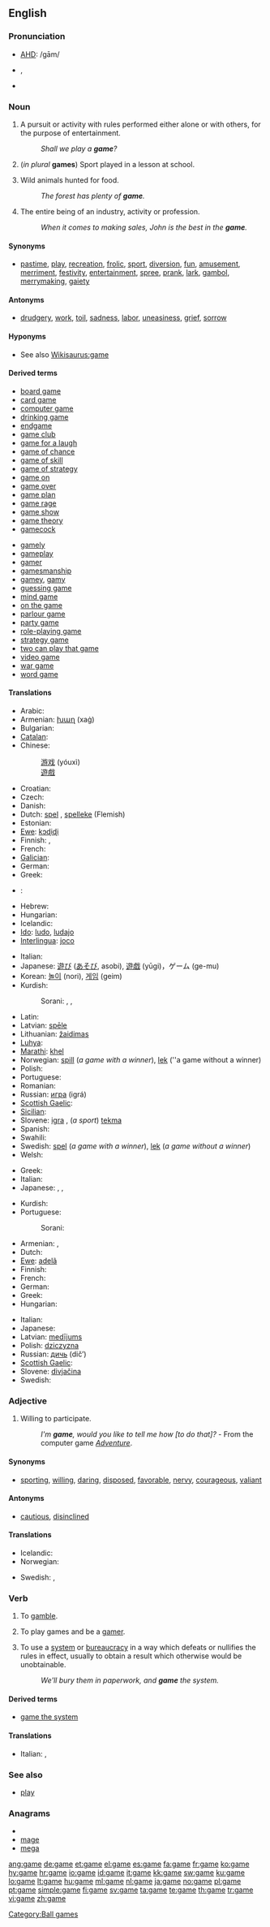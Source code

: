 ==English==
{{wikipedia}}

===Pronunciation===
* [[AHD]]: /gām/
* {{IPA|/ɡeɪm/}}, {{SAMPA|/geIm/}}
* {{audio|en-us-game.ogg|Audio (US)}}
*: {{rhymes|eɪm}}

===Noun===
{{en-noun|s|-}}

# {{countable}} A pursuit or activity with rules performed either alone or with others, for the purpose of entertainment.
#: ''Shall we play a '''game'''?''<!-- - WOPR computer, from the movie ''[[w:Wargames|Wargames]]''.-->
# (''in plural'' '''games''') Sport played in a lesson at school.
# {{uncountable}} Wild animals hunted for food.
#: ''The forest has plenty of '''game'''.''
# {{countable}} The entire being of an industry, activity or profession.
#: ''When it comes to making sales, John is the best in the '''game'''.''

====Synonyms====
* {{sense|activity performed for entertainment}} [[pastime]], [[play]], [[recreation]], [[frolic]], [[sport]], [[diversion]], [[fun]], [[amusement]], [[merriment]], [[festivity]], [[entertainment]], [[spree]], [[prank]], [[lark]], [[gambol]], [[merrymaking]], [[gaiety]]

====Antonyms====
* {{sense|activity performed for entertainment}} [[drudgery]], [[work]], [[toil]], [[sadness]], [[labor]], [[uneasiness]], [[grief]], [[sorrow]]

====Hyponyms====
* See also [[Wikisaurus:game]]

====Derived terms====
{{rel-top|Derived terms}}
* [[board game]]
* [[card game]]
* [[computer game]]
* [[drinking game]]
* [[endgame]]
* [[game club]]
* [[game for a laugh]]
* [[game of chance]]
* [[game of skill]]
* [[game of strategy]]
* [[game on]]
* [[game over]]
* [[game plan]]
* [[game rage]]
* [[game show]]
* [[game theory]]
* [[gamecock]]
{{rel-mid}}
* [[gamely]]
* [[gameplay]]
* [[gamer]]<!--person who plays games-->
* [[gamesmanship]]
* [[gamey]], [[gamy]]
* [[guessing game]]
* [[mind game]]
* [[on the game]]
* [[parlour game]]
* [[party game]]
* [[role-playing game]]
* [[strategy game]]
* [[two can play that game]]
* [[video game]]
* [[war game]]
* [[word game]]
{{rel-bottom}}

====Translations====
{{trans-top|pursuit or activity for entertainment}}
* Arabic: {{t+|ar|لعب|m|tr=la`b}}
* Armenian: [[խաղ]] (xaġ)
* Bulgarian: {{t+|bg|игра|f|tr=igrá}}
* [[Catalan]]: {{t+|ca|joc|m}}
* Chinese:
*: [[游戏]] (yóuxì)
*: [[遊戲]]
* Croatian: {{t+|hr|igra|f}}
* Czech: {{t+|cs|hra|f}}
* Danish: {{t-|da|spil}}
* Dutch: [[spel]] {{n}}, [[spelleke]] {{n}} (Flemish)
* Estonian: {{t-|et|mäng}}
* [[Ewe]]: [[kɔɖiɖi]] {{n}}
* Finnish: {{t+|fi|peli}}, {{t+|fi|leikki}}
* French: {{t+|fr|jeu|m}}
* [[Galician]]: {{t-|gl|xogo|m|xs=Galician}}
* German: {{t+|de|Spiel|n}}
* Greek: {{t+|el|παιχνίδι|n|tr=pekhníδi}}
* {{trreq|Guató}}:
* Hebrew: {{t+|he|משחק|m}}
* Hungarian: {{t+|hu|játék|m}}
* Icelandic: {{t+|is|leikur|m}}
* [[Ido]]: [[ludo]], [[ludajo]]
* [[Interlingua]]: [[joco]]
{{trans-mid}}
* Italian: {{t+|it|gioco|m}}
* Japanese: [[遊び]] ([[あそび]], asobi), [[遊戯]] (yūgi)，ゲーム (ge-mu)
* Korean: [[놀이]] (nori), [[게임]] (geim)
* Kurdish:
*: Sorani: {{t|ku|گه‌مه|tr=geme|sc=ku-Arab}}, {{t|ku|یاری|tr=yarí|sc=ku-Arab}}, {{t|ku|وازی|tr=wazí|sc=ku-Arab}}
* Latin: {{t-|la|ludus|m|alt=lūdus}}
* Latvian: [[spēle]] {{f}}
* Lithuanian: [[žaidimas]] {{m}}
* [[Luhya]]: {{tø|luy|kumwinya}}
* [[Marathi]]: [[khel]] {{m}}
* Norwegian: [[spill]] (''a game with a winner''), [[lek]] (''a game without a winner)
* Polish: {{t+|pl|gra|f}}
* Portuguese: {{t+|pt|jogo|m}}
* Romanian: {{t+|ro|joc|n}}
* Russian: [[игра#Russian | игра]] (igrá) {{f}}
* [[Scottish Gaelic]]: {{t|gd|gaim |xs=Scottish Gaelic}}
* [[Sicilian]]: {{t+|scn|jocu|m|xs=Sicilian}}
* Slovene: [[igra]] {{f}}, (''a sport'') [[tekma]] {{f}}
* Spanish: {{t+|es|juego|m}}
* Swahili: {{t+|sw|mchezo|xs=Swahili}}
* Swedish: [[spel]] {{n}} (''a game with a winner''), [[lek]] (''a game without a winner'')
* Welsh: {{t|cy|gêm|xs=Welsh}}
{{trans-bottom}}

{{trans-top|sport played in a lesson at school}}
* Greek: {{t+|el|παιχνίδι|n|tr=pekhníδi}}
* Italian: {{t+|it|gioco|m}}
* Japanese: {{t+|ja|体育|tr=taiiku}}, {{t|ja|競技|tr=kyōgi}}, {{t+|ja|試合|tr=shiai}}
{{trans-mid}}
* Kurdish:
* Portuguese: {{t+|pt|jogo}}
*: Sorani: {{t|ku|یاری|tr=yarí|sc=ku-Arab}}
{{trans-bottom}}

{{trans-top|wild animals hunted for food}}
* Armenian: {{t-|hy|երե|tr=ere}},  {{t-|hy|որս|tr=ors}}
* Dutch: {{t+|nl|wild|n}}
* [[Ewe]]: [[adelã]]
* Finnish: {{t+|fi|riista}}
* French: {{t+|fr|gibier|m}}
* German: {{t+|de|Wild|n}}
* Greek: {{t|el|κυνήγι|n|tr=kinígi}}
* Hungarian: {{t+|hu|vad}}
{{trans-mid}}
* Italian: {{t+|it|selvaggina|f}}
* Japanese: {{t|ja|獲物|tr=emono}}
* Latvian: [[medījums]] {{m}}
* Polish: [[dziczyzna]] {{f}}
* Russian: [[дичь]] (dič’) {{f}}
* [[Scottish Gaelic]]: {{t-|gd|sitheann|f|xs=Scottish Gaelic}}
* Slovene: [[divjačina]] {{f}}
* Swedish: {{t-|sv|vilt|n}}
{{trans-bottom}}

===Adjective===
{{en-adj|gam|er}}<!--NOTE: compar & superl confirmed as existing in other dictionaries-->

# Willing to participate.
#: ''I'm '''game''', would you like to tell me how [to do that]?'' - From the computer game ''[[w:Adventure (computer game)|Adventure]]''.

====Synonyms====
* {{sense|willing to participate}} [[sporting]], [[willing]], [[daring]], [[disposed]], [[favorable]], [[nervy]], [[courageous]], [[valiant]]

====Antonyms====
* {{sense|willing to participate}} [[cautious]], [[disinclined]]

====Translations====
{{trans-top|willing to participate}}
* Icelandic: {{t+|is|með}}
* Norwegian: {{t+|no|med}}
{{trans-mid}}
* Swedish: {{t+|sv|med}},  {{t+|sv|på}}
{{trans-bottom}}

===Verb===
{{en-verb|gam|ing}}

# {{intransitive}} To [[gamble]].
# {{intransitive}} To play games and be a [[gamer]].
# {{transitive}} To use a [[system]] or [[bureaucracy]] in a way which defeats or nullifies the rules in effect, usually to obtain a result which otherwise would be unobtainable.
#: ''We'll bury them in paperwork, and '''game''' the system.''

====Derived terms====
* [[game the system]]

====Translations====
{{trans-see|to gamble|gamble}}
{{trans-top|to defeat the rules in order to obtain a result}}
* Italian: {{t-|it|giocare}},  {{t|it|prendersi gioco}}
{{trans-mid}}
{{trans-bottom}}

===See also===
* [[play]]
<!-- not really closely enough related See Also: [[puzzle]], [[pastime]], [[hobby]].-->

===Anagrams===
* {{alphagram|aegm}}
* [[mage#English|mage]]
* [[mega#English|mega]]

[[Category:Ball games]]

[[ang:game]]
[[de:game]]
[[et:game]]
[[el:game]]
[[es:game]]
[[fa:game]]
[[fr:game]]
[[ko:game]]
[[hy:game]]
[[hr:game]]
[[io:game]]
[[id:game]]
[[it:game]]
[[kk:game]]
[[sw:game]]
[[ku:game]]
[[lo:game]]
[[lt:game]]
[[hu:game]]
[[ml:game]]
[[nl:game]]
[[ja:game]]
[[no:game]]
[[pl:game]]
[[pt:game]]
[[simple:game]]
[[fi:game]]
[[sv:game]]
[[ta:game]]
[[te:game]]
[[th:game]]
[[tr:game]]
[[vi:game]]
[[zh:game]]